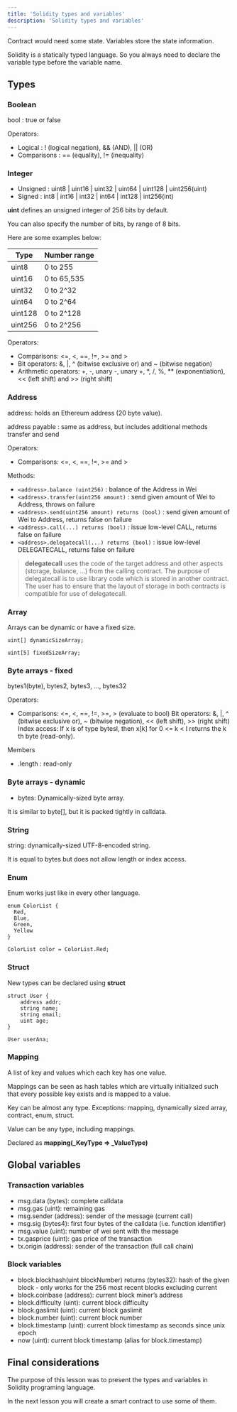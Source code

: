 ```yaml
---
title: 'Solidity types and variables'
description: 'Solidity types and variables'
---
```


Contract would need some state. 
Variables store the state information.

Solidity is a statically typed language. 
So you always need to declare the variable type before the variable name.

## Types

### Boolean

bool : true or false

Operators:

- Logical : ! (logical negation), && (AND), || (OR)
- Comparisons : == (equality), != (inequality)

### Integer

- Unsigned : uint8 | uint16 | uint32 | uint64 | uint128 | uint256(uint)
- Signed : int8 | int16 | int32 | int64 | int128 | int256(int)

**uint** defines an unsigned integer of 256 bits by default.

You can also specify the number of bits, by range of 8 bits.

Here are some examples below:

| Type   	| Number range  	| 
|---	|---	|
| uint8	| 0 to 255  	|
| uint16  	| 0 to 65,535  	|
| uint32  	| 0 to 2^32  	|
| uint64  	| 0 to 2^64  	|
| uint128  	| 0 to 2^128  	|
| uint256  	| 0 to 2^256  	|

Operators:

- Comparisons: <=, <, ==, !=, >= and >
- Bit operators: &, |, ^ (bitwise exclusive or) and ~ (bitwise negation)
- Arithmetic operators: +, -, unary -, unary +, *, /, %, ** (exponentiation), << (left shift) and >> (right shift)

### Address

address: holds an Ethereum address (20 byte value). 

address payable : same as address, but includes additional methods transfer and send

Operators:

- Comparisons: <=, <, ==, !=, >= and >

Methods:

- `<address>.balance (uint256)` : balance of the Address in Wei
- `<address>.transfer(uint256 amount)` : send given amount of Wei to Address, throws on failure
- `<address>.send(uint256 amount) returns (bool)` : send given amount of Wei to Address, returns false on failure
- `<address>.call(...) returns (bool)` : issue low-level CALL, returns false on failure
- `<address>.delegatecall(...) returns (bool)` : issue low-level DELEGATECALL, returns false on failure

> **delegatecall** uses the code of the target address and other aspects (storage, balance, …) from the calling contract. 
The purpose of delegatecall is to use library code which is stored in another contract. 
The user has to ensure that the layout of storage in both contracts is compatible for use of delegatecall.

### Array

Arrays can be dynamic or have a fixed size.

```solidity
uint[] dynamicSizeArray;

uint[5] fixedSizeArray;
```

### Byte arrays - fixed

bytes1(byte), bytes2, bytes3, …, bytes32

Operators:

- Comparisons: <=, <, ==, !=, >=, > (evaluate to bool) Bit operators: &, |, ^ (bitwise exclusive or), ~ (bitwise negation), << (left shift), >> (right shift) Index access: If x is of type bytesI, then x[k] for 0 <= k < I returns the k th byte (read-only).

Members

- .length : read-only

### Byte arrays - dynamic

- bytes: Dynamically-sized byte array. 

It is similar to byte[], but it is packed tightly in calldata. 

### String

string: dynamically-sized UTF-8-encoded string. 

It is equal to bytes but does not allow length or index access. 

### Enum

Enum works just like in every other language.

```solidity
enum ColorList { 
  Red, 
  Blue, 
  Green, 
  Yellow 
}

ColorList color = ColorList.Red;
```

### Struct

New types can be declared using **struct**

```solidity
struct User {
    address addr;
    string name;    
    string email;  
    uint age;
}

User userAna;
```

### Mapping

A list of key and values which each key has one value.

Mappings can be seen as hash tables which are virtually initialized such that every possible key exists and is mapped to a value.

Key can be almost any type. Exceptions: mapping, dynamically sized array, contract, enum, struct. 

Value can be any type, including mappings.

Declared as **mapping(_KeyType => _ValueType)**

## Global variables

### Transaction variables

- msg.data (bytes): complete calldata
- msg.gas (uint): remaining gas
- msg.sender (address): sender of the message (current call)
- msg.sig (bytes4): first four bytes of the calldata (i.e. function identifier)
- msg.value (uint): number of wei sent with the message
- tx.gasprice (uint): gas price of the transaction
- tx.origin (address): sender of the transaction (full call chain)

### Block variables

- block.blockhash(uint blockNumber) returns (bytes32): hash of the given block - only works for the 256 most recent blocks excluding current
- block.coinbase (address): current block miner’s address
- block.difficulty (uint): current block difficulty
- block.gaslimit (uint): current block gaslimit
- block.number (uint): current block number
- block.timestamp (uint): current block timestamp as seconds since unix epoch
- now (uint): current block timestamp (alias for block.timestamp)

## Final considerations

The purpose of this lesson was to present the types and variables in Solidity programing language.

In the next lesson you will create a smart contract to use some of them.

